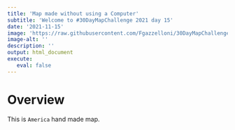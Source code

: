 ```yaml
---
title: 'Map made without using a Computer'
subtitle: 'Welcome to #30DayMapChallenge 2021 day 15'
date: '2021-11-15'
image: 'https://raw.githubusercontent.com/Fgazzelloni/30DayMapChallenge/master/2021/day15_nopc/IMG_1518.JPG'
image-alt: ''
description: ''
output: html_document
execute: 
   eval: false
---
```


# Overview

This is `America` hand made map.


